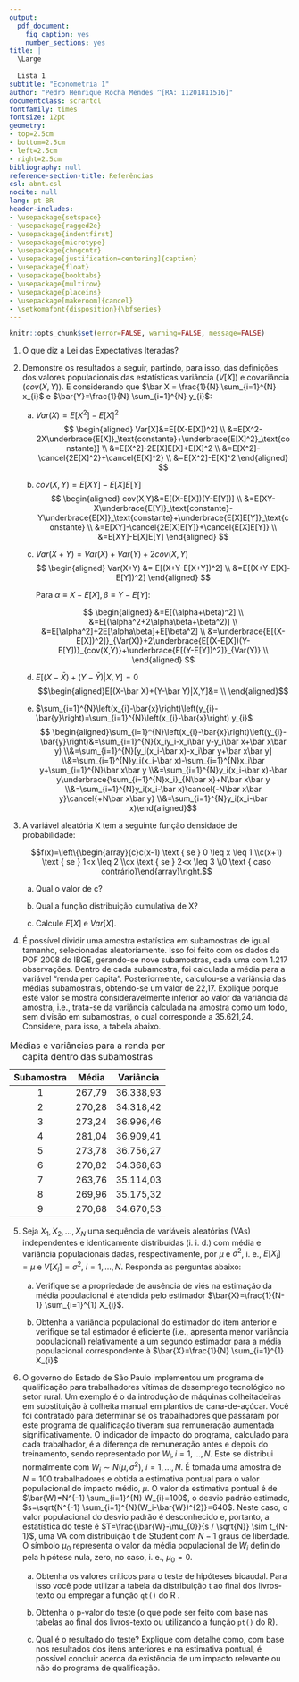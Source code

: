 ```yaml
---
output:   
  pdf_document:
    fig_caption: yes
    number_sections: yes
title: |
  \Large
  
  Lista 1
subtitle: "Econometria 1"
author: "Pedro Henrique Rocha Mendes ^[RA: 11201811516]"
documentclass: scrartcl
fontfamily: times
fontsize: 12pt
geometry:
- top=2.5cm
- bottom=2.5cm
- left=2.5cm
- right=2.5cm
bibliography: null
reference-section-title: Referências
csl: abnt.csl
nocite: null
lang: pt-BR
header-includes:
- \usepackage{setspace}
- \usepackage{ragged2e}
- \usepackage{indentfirst}
- \usepackage{microtype}
- \usepackage{chngcntr}
- \usepackage[justification=centering]{caption}
- \usepackage{float}
- \usepackage{booktabs}
- \usepackage{multirow}
- \usepackage{placeins}
- \usepackage[makeroom]{cancel}
- \setkomafont{disposition}{\bfseries}
---
```


<!-- Parágrafos e espaçamento --->

```{=tex}
\onehalfspacing
\justifying
\setlength{\parindent}{1.25cm}
\setlength{\parskip}{0.1cm}
\FloatBarrier
```
<!-- Remover tudo menos os resultados dos chunks --->

```r
knitr::opts_chunk$set(error=FALSE, warning=FALSE, message=FALSE)
```

1)  O que diz a Lei das Expectativas Iteradas?

2)  Demonstre os resultados a seguir, partindo, para isso, das definições dos valores populacionais das estatísticas variância ($V[X]$) e covariância ($cov(X,Y)$). E considerando que $\bar X = \frac{1}{N} \sum_{i=1}^{N} x_{i}$ e $\bar{Y}=\frac{1}{N} \sum_{i=1}^{N} y_{i}$:

    a.  $Var(X)=E[X^2]-E[X]^2$\
        $$ \begin{aligned}
        Var[X]&=E[(X-E[X])^2] \\
        &=E[X^2-2X\underbrace{E[X]}_\text{constante}+\underbrace{E[X]^2}_\text{constante}] \\
        &=E[X^2]-2E[X]E[X]+E[X]^2 \\
        &=E[X^2]-\cancel{2E[X]^2}+\cancel{E[X]^2} \\
        &=E[X^2]-E[X]^2
        \end{aligned} $$

    b.  $cov(X,Y)=E[XY]-E[X]E[Y]$\
        $$ \begin{aligned}
        cov(X,Y)&=E[(X-E[X])(Y-E[Y])] \\
        &=E[XY-X\underbrace{E[Y]}_\text{constante}-Y\underbrace{E[X]}_\text{constante}+\underbrace{E[X]E[Y]}_\text{constante} \\
        &=E[XY]-\cancel{2E[X]E[Y]}+\cancel{E[X]E[Y]} \\
        &=E[XY]-E[X]E[Y]
        \end{aligned} $$

    c.  $Var(X+Y)=Var(X)+Var(Y)+2cov(X,Y)$\
        $$ \begin{aligned}
        Var(X+Y) &= E[(X+Y-E[X+Y])^2] \\
        &=E[(X+Y-E[X]-E[Y])^2]
        \end{aligned} $$

        Para $\alpha \equiv X-E[X], \beta \equiv Y-E[Y]$:

        $$ \begin{aligned}
        &=E[(\alpha+\beta)^2] \\
        &=E[(\alpha^2+2\alpha\beta+\beta^2)] \\
        &=E[\alpha^2]+2E[\alpha\beta]+E[\beta^2] \\
        &=\underbrace{E[(X-E[X])^2]}_{Var(X)}+2\underbrace{E[(X-E[X])(Y-E[Y])}_{cov(X,Y)}+\underbrace{E[(Y-E[Y])^2]}_{Var(Y)} \\
        \end{aligned} $$

    d.  $E[(X-\bar X)+(Y-\bar Y)|X,Y]=0$\
        $$\begin{aligned}E[(X-\bar X)+(Y-\bar Y)|X,Y]&= \\
        \end{aligned}$$

    e.  $\sum_{i=1}^{N}\left(x_{i}-\bar{x}\right)\left(y_{i}-\bar{y}\right)=\sum_{i=1}^{N}\left(x_{i}-\bar{x}\right) y_{i}$\
        $$ \begin{aligned}\sum_{i=1}^{N}\left(x_{i}-\bar{x}\right)\left(y_{i}-\bar{y}\right)&=\sum_{i=1}^{N}(x_iy_i-x_i\bar y-y_i\bar x+\bar x\bar y) \\&=\sum_{i=1}^{N}[y_i(x_i-\bar x)-x_i\bar y+\bar x\bar y] \\&=\sum_{i=1}^{N}y_i(x_i-\bar x)-\sum_{i=1}^{N}x_i\bar y+\sum_{i=1}^{N}\bar x\bar y \\&=\sum_{i=1}^{N}y_i(x_i-\bar x)-\bar y\underbrace{\sum_{i=1}^{N}x_i}_{N\bar x}+N\bar x\bar y \\&=\sum_{i=1}^{N}y_i(x_i-\bar x)\cancel{-N\bar x\bar y}\cancel{+N\bar x\bar y} \\&=\sum_{i=1}^{N}y_i(x_i-\bar x)\end{aligned}$$

3)  A variável aleatória X tem a seguinte função densidade de probabilidade:

    $$f(x)=\left\{\begin{array}{c}c(x-1) \text { se } 0 \leq x \leq 1 \\c(x+1) \text { se } 1<x \leq 2 \\cx \text { se } 2<x \leq 3 \\0 \text { caso contrário}\end{array}\right.$$

    a.  Qual o valor de c?

    b.  Qual a função distribuição cumulativa de X?

    c.  Calcule $E[X]$ e $Var[X]$.

4)  É possível dividir uma amostra estatística em subamostras de igual tamanho, selecionadas aleatoriamente. Isso foi feito com os dados da POF 2008 do IBGE, gerando-se nove subamostras, cada uma com 1.217 observações. Dentro de cada subamostra, foi calculada a média para a variável "renda per capita". Posteriormente, calculou-se a variância das médias subamostrais, obtendo-se um valor de 22,17. Explique porque este valor se mostra consideravelmente inferior ao valor da variância da amostra, i.e., trata-se da variância calculada na amostra como um todo, sem divisão em subamostras, o qual corresponde a 35.621,24. Considere, para isso, a tabela abaixo.

| Subamostra | Média  | Variância |
|:----------:|:------:|:---------:|
|     1      | 267,79 | 36.338,93 |
|     2      | 270,28 | 34.318,42 |
|     3      | 273,24 | 36.996,46 |
|     4      | 281,04 | 36.909,41 |
|     5      | 273,78 | 36.756,27 |
|     6      | 270,82 | 34.368,63 |
|     7      | 263,76 | 35.114,03 |
|     8      | 269,96 | 35.175,32 |
|     9      | 270,68 | 34.670,53 |

: Médias e variâncias para a renda per capita dentro das subamostras

5.  Seja $X_1,X_2,\dots,X_N$ uma sequência de variáveis aleatórias (VAs) independentes e identicamente distribuídas (i. i. d.) com média e variância populacionais dadas, respectivamente, por $\mu$ e $\sigma^2$, i. e., $E[X_i]=\mu$ e $V[X_i]=\sigma^2$, $i=1,\dots,N$. Responda as perguntas abaixo:

    a.  Verifique se a propriedade de ausência de viés na estimação da média populacional é atendida pelo estimador $\bar{X}=\frac{1}{N-1} \sum_{i=1}^{1} X_{i}$.

    b.  Obtenha a variância populacional do estimador do item anterior e verifique se tal estimador é eficiente (i.e., apresenta menor variância populacional) relativamente a um segundo estimador para a média populacional correspondente à $\bar{X}=\frac{1}{N} \sum_{i=1}^{1} X_{i}$

6.  O governo do Estado de São Paulo implementou um programa de qualificação para trabalhadores vítimas de desemprego tecnológico no setor rural. Um exemplo é o da introdução de máquinas colheitadeiras em substituição à colheita manual em plantios de cana-de-açúcar. Você foi contratado para determinar se os trabalhadores que passaram por este programa de qualificação tiveram sua remuneração aumentada significativamente. O indicador de impacto do programa, calculado para cada trabalhador, é a diferença de remuneração antes e depois do treinamento, sendo representado por $W_i, i=1,\dots,N$. Este se distribui normalmente com $W_i \sim N(\mu,\sigma^2)$, $i=1,\dots,N$. É tomada uma amostra de $N = 100$ trabalhadores e obtida a estimativa pontual para o valor populacional do impacto médio, $\mu$. O valor da estimativa pontual é de $\bar{W}=N^{-1} \sum_{i=1}^{N} W_{i}=100$, o desvio padrão estimado, $s=\sqrt{N^{-1} \sum_{i=1}^{N}(W_i-\bar{W})^{2}}=640$. Neste caso, o valor populacional do desvio padrão é desconhecido e, portanto, a estatística do teste é $T=\frac{\bar{W}-\mu_{0}}{s / \sqrt{N}} \sim t_{N-1}$, uma VA com distribuição t de Student com $N-1$ graus de liberdade. O símbolo $\mu_0$ representa o valor da média populacional de $W_i$ definido pela hipótese nula, zero, no caso, i. e., $\mu_0=0$.

    a.  Obtenha os valores críticos para o teste de hipóteses bicaudal. Para isso você pode utilizar a tabela da distribuição t ao final dos livros-texto ou empregar a função `qt()` do R .

    b.  Obtenha o p-valor do teste (o que pode ser feito com base nas tabelas ao final dos livros-texto ou utilizando a função `pt()` do R).

    c.  Qual é o resultado do teste? Explique com detalhe como, com base nos resultados dos itens anteriores e na estimativa pontual, é possível concluir acerca da existência de um impacto relevante ou não do programa de qualificação.
